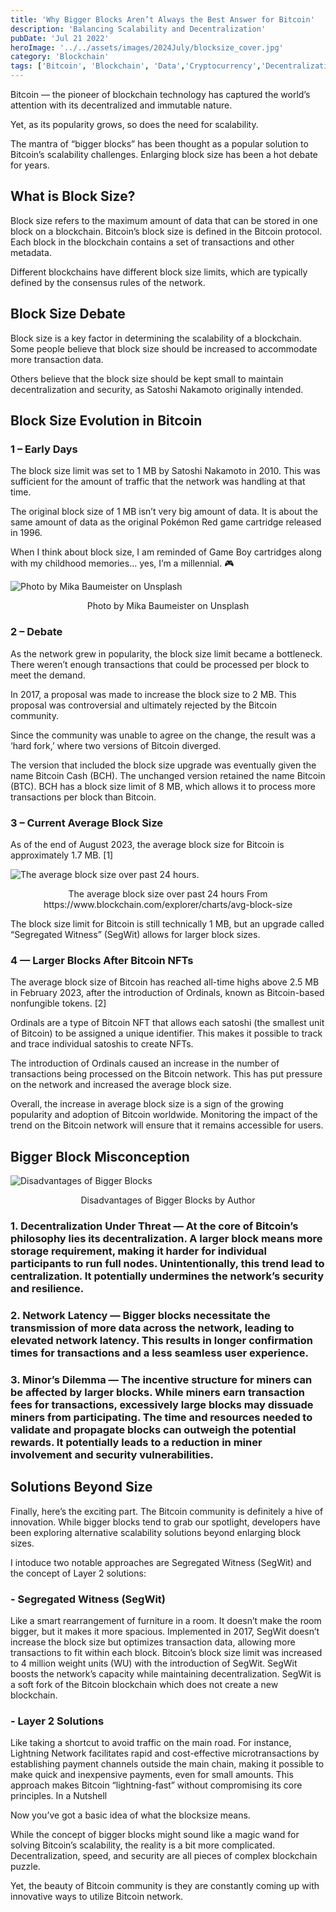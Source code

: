 ```yaml
---
title: 'Why Bigger Blocks Aren’t Always the Best Answer for Bitcoin'
description: 'Balancing Scalability and Decentralization'
pubDate: 'Jul 21 2022'
heroImage: '../../assets/images/2024July/blocksize_cover.jpg'
category: 'Blockchain'
tags: ['Bitcoin', 'Blockchain', 'Data','Cryptocurrency','Decentralization']
---
```


Bitcoin ― the pioneer of blockchain technology has captured the world’s attention with its decentralized and immutable nature.

Yet, as its popularity grows, so does the need for scalability.

The mantra of “bigger blocks” has been thought as a popular solution to Bitcoin’s scalability challenges. Enlarging block size has been a hot debate for years.

## What is Block Size?

Block size refers to the maximum amount of data that can be stored in one block on a blockchain. Bitcoin’s block size is defined in the Bitcoin protocol. Each block in the blockchain contains a set of transactions and other metadata.

Different blockchains have different block size limits, which are typically defined by the consensus rules of the network.

## Block Size Debate

Block size is a key factor in determining the scalability of a blockchain. Some people believe that block size should be increased to accommodate more transaction data.

Others believe that the block size should be kept small to maintain decentralization and security, as Satoshi Nakamoto originally intended.

## Block Size Evolution in Bitcoin
### 1 – Early Days

The block size limit was set to 1 MB by Satoshi Nakamoto in 2010. This was sufficient for the amount of traffic that the network was handling at that time.

The original block size of 1 MB isn’t very big amount of data. It is about the same amount of data as the original Pokémon Red game cartridge released in 1996.

When I think about block size, I am reminded of Game Boy cartridges along with my childhood memories… yes, I’m a millennial. 🎮

![Photo by Mika Baumeister on Unsplash](../../assets/images/2024July/pokemon.jpg)
<p align="center">Photo by Mika Baumeister on Unsplash</p>


### 2 – Debate
As the network grew in popularity, the block size limit became a bottleneck. There weren’t enough transactions that could be processed per block to meet the demand.

In 2017, a proposal was made to increase the block size to 2 MB. This proposal was controversial and ultimately rejected by the Bitcoin community.

Since the community was unable to agree on the change, the result was a ‘hard fork,’ where two versions of Bitcoin diverged.

The version that included the block size upgrade was eventually given the name Bitcoin Cash (BCH). The unchanged version retained the name Bitcoin (BTC). BCH has a block size limit of 8 MB, which allows it to process more transactions per block than Bitcoin.

### 3 – Current Average Block Size
As of the end of August 2023, the average block size for Bitcoin is approximately 1.7 MB. [1]

![The average block size over past 24 hours.](../../assets/images/2024July/blocksize.jpg)
<p align="center">The average block size over past 24 hours From https://www.blockchain.com/explorer/charts/avg-block-size</p>

The block size limit for Bitcoin is still technically 1 MB, but an upgrade called “Segregated Witness” (SegWit) allows for larger block sizes.

### 4 — Larger Blocks After Bitcoin NFTs
The average block size of Bitcoin has reached all-time highs above 2.5 MB in February 2023, after the introduction of Ordinals, known as Bitcoin-based nonfungible tokens. [2]

Ordinals are a type of Bitcoin NFT that allows each satoshi (the smallest unit of Bitcoin) to be assigned a unique identifier. This makes it possible to track and trace individual satoshis to create NFTs.

The introduction of Ordinals caused an increase in the number of transactions being processed on the Bitcoin network. This has put pressure on the network and increased the average block size.

Overall, the increase in average block size is a sign of the growing popularity and adoption of Bitcoin worldwide. Monitoring the impact of the trend on the Bitcoin network will ensure that it remains accessible for users.

## Bigger Block Misconception
![Disadvantages of Bigger Blocks](../../assets/images/2024July/misconception.jpg)
<p align="center">Disadvantages of Bigger Blocks by Author</p>

### 1. Decentralization Under Threat — At the core of Bitcoin’s philosophy lies its decentralization. A larger block means more storage requirement, making it harder for individual participants to run full nodes. Unintentionally, this trend lead to centralization. It potentially undermines the network’s security and resilience.

### 2. Network Latency — Bigger blocks necessitate the transmission of more data across the network, leading to elevated network latency. This results in longer confirmation times for transactions and a less seamless user experience.

### 3. Minor’s Dilemma — The incentive structure for miners can be affected by larger blocks. While miners earn transaction fees for transactions, excessively large blocks may dissuade miners from participating. The time and resources needed to validate and propagate blocks can outweigh the potential rewards. It potentially leads to a reduction in miner involvement and security vulnerabilities.

## Solutions Beyond Size
Finally, here’s the exciting part. The Bitcoin community is definitely a hive of innovation. While bigger blocks tend to grab our spotlight, developers have been exploring alternative scalability solutions beyond enlarging block sizes.

I intoduce two notable approaches are Segregated Witness (SegWit) and the concept of Layer 2 solutions:

### - **Segregated Witness (SegWit)**
Like a smart rearrangement of furniture in a room. It doesn’t make the room bigger, but it makes it more spacious. Implemented in 2017, SegWit doesn’t increase the block size but optimizes transaction data, allowing more transactions to fit within each block. Bitcoin’s block size limit was increased to 4 million weight units (WU) with the introduction of SegWit. SegWit boosts the network’s capacity while maintaining decentralization. SegWit is a soft fork of the Bitcoin blockchain which does not create a new blockchain.

### - **Layer 2 Solutions**
Like taking a shortcut to avoid traffic on the main road. For instance, Lightning Network facilitates rapid and cost-effective microtransactions by establishing payment channels outside the main chain, making it possible to make quick and inexpensive payments, even for small amounts. This approach makes Bitcoin “lightning-fast” without compromising its core principles.
In a Nutshell

Now you’ve got a basic idea of what the blocksize means.

While the concept of bigger blocks might sound like a magic wand for solving Bitcoin’s scalability, the reality is a bit more complicated. Decentralization, speed, and security are all pieces of complex blockchain puzzle.

Yet, the beauty of Bitcoin community is they are constantly coming up with innovative ways to utilize Bitcoin network.
